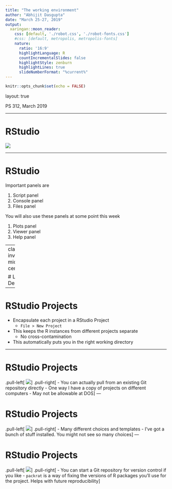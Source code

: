 ```yaml
---
title: "The working environment"
author: "Abhijit Dasgupta"
date: "March 25-27, 2019"
output: 
  xaringan::moon_reader:
    css: [default, './robot.css', './robot-fonts.css']
    #css: [default, metropolis, metropolis-fonts]
    nature:
      ratio: '16:9'
      highlightLanguage: R
      countIncrementalSlides: false
      highlightStyle: zenburn
      highlightLines: true
      slideNumberFormat: "%current%"
---
```


```r
knitr::opts_chunk$set(echo = FALSE)
```

layout: true

<div class="my-header">
<span>PS 312, March 2019</span></div>

---

# RStudio


![](img/RStudio.png)

---

# RStudio

Important panels are

1. Script panel
1. Console panel
1. Files panel

You will also use these panels at some point this week

1. Plots panel
1. Viewer panel
1. Help panel

---
class: invert, middle, center

# Live Demo

---

# RStudio Projects

- Encapsulate each project in a RStudio Project
  - `File > New Project`
- This keeps the R instances from different projects separate
  - No cross-contamination
- This automatically puts you in the right working directory

---

# RStudio Projects

.pull-left[
![](img/Project2.png)
]
.pull-right[
- You can actually pull from an existing Git repository directly
- One way I have a copy of projects on different computers
- May not be allowable at DOS
]
---

# RStudio Projects

.pull-left[
![](img/Project3.png)
]
.pull-right[
- Many different choices and templates
- I've got a bunch of stuff installed. You might not see so many choices
]
---

# RStudio Projects

.pull-left[
![](img/Project1.png)
]
.pull-right[
- You can start a Git repository for version control if you like
- `packrat` is a way of fixing the versions of R packages you'll use for the project. Helps with future reproducibility
]
